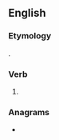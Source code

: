 ==English==

===Etymology===
{{suffix|en|bite|est}}.

===Verb===
{{head|en|verb form}}

# {{en-archaic second-person singular of|bite}}

===Anagrams===
* {{anagrams|en|a=beistt|bitset|tibets}}